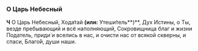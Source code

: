 ### O Царь Небесный

**Ч** О Царь Небесный, Хода́тай **(или:** Утеши́тель**)**, Дух Истины, о Ты, везде пребывающий и всё наполняющий, Сокровищница благ и жизни Податель, приди́ и вселись в нас, и очисти нас от всякой скверны, и спаси, Благо́й, души наши.
